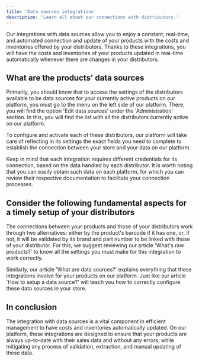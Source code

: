 ```yaml
---
title: 'Data sources integrations'
description: 'Learn all about our connections with distributors.'
---
```


Our integrations with data sources allow you to enjoy a constant, real-time, and automated connection and update of your products with the costs and inventories offered by your distributors. Thanks to these integrations, you will have the costs and inventories of your products updated in real-time automatically whenever there are changes in your distributors.

## What are the products' data sources

Primarily, you should know that to access the settings of the distributors available to be data sources for your currently active products on our platform, you must go to the menu on the left side of our platform. There, you will find the option 'Edit data sources' under the 'Administration' section. In this, you will find the list with all the distributors currently active on our platform.

To configure and activate each of these distributors, our platform will take care of reflecting in its settings the exact fields you need to complete to establish the connection between your store and your data on our platform.

Keep in mind that each integration requires different credentials for its connection, based on the data handled by each distributor. It is worth noting that you can easily obtain such data on each platform, for which you can review their respective documentation to facilitate your connection processes.

## Consider the following fundamental aspects for a timely setup of your distributors

The connections between your products and those of your distributors work through two alternatives: either by the product's barcode if it has one, or, if not, it will be validated by its brand and part number to be linked with those of your distributor. For this, we suggest reviewing our article 'What's raw products?' to know all the settings you must make for this integration to work correctly.

Similarly, our article 'What are data sources?' explains everything that these integrations involve for your products on our platform. Just like our article 'How to setup a data source?' will teach you how to correctly configure these data sources in your store.

## In conclusion

The integration with data sources is a vital component in efficient management to have costs and inventories automatically updated. On our platform, these integrations are designed to ensure that your products are always up-to-date with their sales data and without any errors, while mitigating any process of validation, extraction, and manual updating of these data.